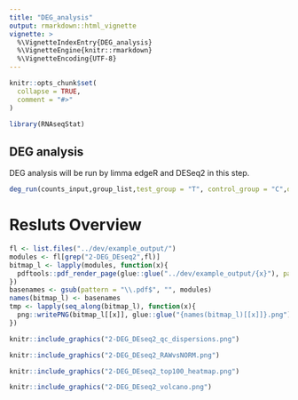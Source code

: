 ```yaml
---
title: "DEG_analysis"
output: rmarkdown::html_vignette
vignette: >
  %\VignetteIndexEntry{DEG_analysis}
  %\VignetteEngine{knitr::rmarkdown}
  %\VignetteEncoding{UTF-8}
---
```


```r
knitr::opts_chunk$set(
  collapse = TRUE,
  comment = "#>"
)
```

```r
library(RNAseqStat)
```

## DEG analysis

DEG analysis will be run by limma edgeR and DESeq2 in this step.

```r
deg_run(counts_input,group_list,test_group = "T", control_group = "C",dir = results_dir)
```

# Resluts Overview
```r
fl <- list.files("../dev/example_output/")
modules <- fl[grep("2-DEG_DEseq2",fl)]
bitmap_l <- lapply(modules, function(x){
  pdftools::pdf_render_page(glue::glue("../dev/example_output/{x}"), page = 1, dpi = 300)
})
basenames <- gsub(pattern = "\\.pdf$", "", modules)
names(bitmap_l) <- basenames
tmp <- lapply(seq_along(bitmap_l), function(x){
  png::writePNG(bitmap_l[[x]], glue::glue("{names(bitmap_l)[[x]]}.png"))
})
```

```r
knitr::include_graphics("2-DEG_DEseq2_qc_dispersions.png")
```

```r
knitr::include_graphics("2-DEG_DEseq2_RAWvsNORM.png")
```

```r
knitr::include_graphics("2-DEG_DEseq2_top100_heatmap.png")
```

```r
knitr::include_graphics("2-DEG_DEseq2_volcano.png")
```
